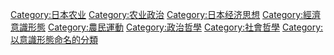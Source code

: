 [[Category:日本农业|Category:日本农业]]
[[Category:农业政治|Category:农业政治]]
[[Category:日本经济思想|Category:日本经济思想]]
[[Category:經濟意識形態|Category:經濟意識形態]]
[[Category:農民運動|Category:農民運動]]
[[Category:政治哲學|Category:政治哲學]]
[[Category:社會哲學|Category:社會哲學]]
[[Category:以意識形態命名的分類|Category:以意識形態命名的分類]]